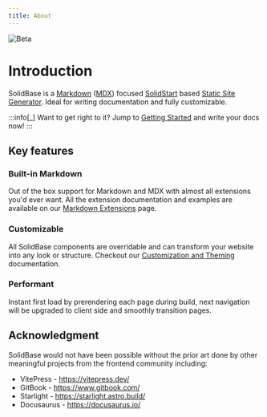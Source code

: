 ```yaml
---
title: About
---
```


![Beta](https://raw.githubusercontent.com/kobaltedev/solidbase/refs/heads/main/docs/assets/beta.png)

# Introduction

SolidBase is a [Markdown](https://www.wikiwand.com/en/articles/Markdown) ([MDX](https://mdxjs.com/)) focused [SolidStart](https://start.solidjs.com/) based [Static Site Generator](https://www.wikiwand.com/en/articles/Static_site_generator).
Ideal for writing documentation and fully customizable.

:::info[_]
Want to get right to it? Jump to [Getting Started](/getting-started) and write your docs now!
:::

## Key features

### Built-in Markdown

Out of the box support for Markdown and MDX with almost all extensions you'd ever want. All the extension documentation and examples are available on our [Markdown Extensions](/md-extentions) page.

### Customizable

All SolidBase components are overridable and can transform your website into any look or structure. Checkout our [Customization and Theming](/customization) documentation.

### Performant

Instant first load by prerendering each page during build, next navigation will be upgraded to client side and smoothly transition pages.

## Acknowledgment

SolidBase would not have been possible without the prior art done by other meaningful projects from the frontend community including:

- VitePress - https://vitepress.dev/
- GitBook - https://www.gitbook.com/
- Starlight - https://starlight.astro.build/
- Docusaurus - https://docusaurus.io/
